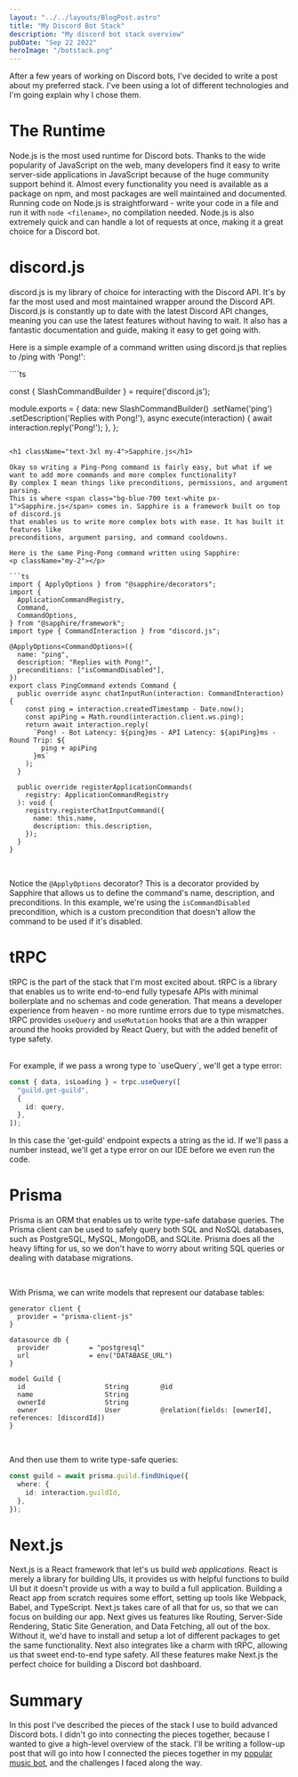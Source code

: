 ```yaml
---
layout: "../../layouts/BlogPost.astro"
title: "My Discord Bot Stack"
description: "My discord bot stack overview"
pubDate: "Sep 22 2022"
heroImage: "/botstack.png"
---
```


After a few years of working on Discord bots, I've decided to write a post about my preferred stack.
I've been using a lot of different technologies and I'm going explain why I chose them.

<h1 className="text-3xl my-4">The Runtime</h1>

<span class="bg-green-700 text-white px-1">Node.js</span> is the most used runtime for Discord bots.
Thanks to the wide popularity of JavaScript on the web,
many developers find it easy to write server-side applications in JavaScript because of the huge community support behind it.
Almost every functionality you need is available as a package on <span class="bg-red-600 text-white px-1">npm</span>, and most
packages are well maintained and documented. Running code on Node.js is straightforward -
write your code in a file and run it with `node <filename>`, no compilation needed.
Node.js is also extremely quick and can handle a lot of requests at once, making it a great choice for a Discord bot.

<h1 className="text-3xl my-4">discord.js</h1>

<span class="bg-blue-500 text-white px-1">discord.js</span> is my library of choice
for interacting with the Discord API. It's by far the most used and most maintained
wrapper around the Discord API. Discord.js is constantly up to date with the latest
Discord API changes, meaning you can use the latest features without having to wait.
It also has a fantastic documentation and guide, making it easy to get going with.

Here is a simple example of a command written using discord.js that replies to /ping with 'Pong!':

<p className="my-2"></p>
````ts

const { SlashCommandBuilder } = require('discord.js');

module.exports = {
data: new SlashCommandBuilder()
.setName('ping')
.setDescription('Replies with Pong!'),
async execute(interaction) {
await interaction.reply('Pong!');
},
};

````

<h1 className="text-3xl my-4">Sapphire.js</h1>

Okay so writing a Ping-Pong command is fairly easy, but what if we want to add more commands and more complex functionality?
By complex I mean things like preconditions, permissions, and argument parsing.
This is where <span class="bg-blue-700 text-white px-1">Sapphire.js</span> comes in. Sapphire is a framework built on top of discord.js
that enables us to write more complex bots with ease. It has built it features like
preconditions, argument parsing, and command cooldowns.

Here is the same Ping-Pong command written using Sapphire:
<p className="my-2"></p>

```ts
import { ApplyOptions } from "@sapphire/decorators";
import {
  ApplicationCommandRegistry,
  Command,
  CommandOptions,
} from "@sapphire/framework";
import type { CommandInteraction } from "discord.js";

@ApplyOptions<CommandOptions>({
  name: "ping",
  description: "Replies with Pong!",
  preconditions: ["isCommandDisabled"],
})
export class PingCommand extends Command {
  public override async chatInputRun(interaction: CommandInteraction) {
    const ping = interaction.createdTimestamp - Date.now();
    const apiPing = Math.round(interaction.client.ws.ping);
    return await interaction.reply(
      `Pong! - Bot Latency: ${ping}ms - API Latency: ${apiPing}ms - Round Trip: ${
        ping + apiPing
      }ms`
    );
  }

  public override registerApplicationCommands(
    registry: ApplicationCommandRegistry
  ): void {
    registry.registerChatInputCommand({
      name: this.name,
      description: this.description,
    });
  }
}
````

<br />

Notice the `@ApplyOptions` decorator? This is a decorator provided by Sapphire that allows us to define the command's name, description, and preconditions.
In this example, we're using the `isCommandDisabled` precondition, which is a custom precondition that doesn't allow the command to be used if it's disabled.

<h1 className="text-3xl my-4">tRPC</h1>

<span class="bg-blue-400 text-white px-1">tRPC</span> is the part of the stack that
I'm most excited about. tRPC is a library that enables us to write end-to-end fully
typesafe APIs with minimal boilerplate and no schemas and code generation. That means
a developer experience from heaven - no more runtime errors due to type mismatches.
tRPC provides `useQuery` and `useMutation` hooks that are a thin wrapper around the
hooks provided by React Query, but with the added benefit of type safety.

<br />
For example, if we pass a wrong type to `useQuery`, we'll get a type error:
<p className="my-2"></p>

```ts
const { data, isLoading } = trpc.useQuery([
  "guild.get-guild",
  {
    id: query,
  },
]);
```

In this case the 'get-guild' endpoint expects a string as the id. If we'll pass a number
instead, we'll get a type error on our IDE before we even run the code.

<h1 className="text-3xl my-4">Prisma</h1>

<span class="bg-blue-900 text-white px-1">Prisma</span> is an ORM that enables us
to write type-safe database queries. The Prisma client can be used to safely query
both SQL and NoSQL databases, such as PostgreSQL, MySQL, MongoDB, and SQLite. Prisma
does all the heavy lifting for us, so we don't have to worry about writing SQL queries
or dealing with database migrations.

<br />

With Prisma, we can write models that represent our database tables:

<p className="my-2"></p>

```prisma
generator client {
  provider = "prisma-client-js"
}

datasource db {
  provider          = "postgresql"
  url               = env("DATABASE_URL")
}

model Guild {
  id                    String        @id
  name                  String
  ownerId               String
  owner                 User          @relation(fields: [ownerId], references: [discordId])
}
```

<br />

And then use them to write type-safe queries:

<p className="my-2"></p>

```ts
const guild = await prisma.guild.findUnique({
  where: {
    id: interaction.guildId,
  },
});
```

<h1 className="text-3xl my-4">Next.js</h1>

<span class="bg-gray-800 text-white px-1">Next.js</span> is a React framework that
let's us build _web applications_. React is merely a library for building UIs, it
provides us with helpful functions to build UI but it doesn't provide us with a way
to build a full application. Building a React app from scratch requires some effort,
setting up tools like Webpack, Babel, and TypeScript. Next.js takes care of all that
for us, so that we can focus on building our app. Next gives us features like Routing,
Server-Side Rendering, Static Site Generation, and Data Fetching, all out of the
box. Without it, we'd have to install and setup a lot of different packages to get
the same functionality. Next also integrates like a charm with tRPC, allowing us
that sweet end-to-end type safety. All these features make Next.js the perfect choice
for building a Discord bot dashboard.

<h1 className="text-3xl my-4">Summary</h1>

In this post I've described the pieces of the stack I use to build advanced Discord bots.
I didn't go into connecting the pieces together, because I wanted to give a high-level overview
of the stack. I'll be writing a follow-up post that will go into how I connected the
pieces together in my [popular music bot](https://github.com/galnir/Master-Bot),
and the challenges I faced along the way.

